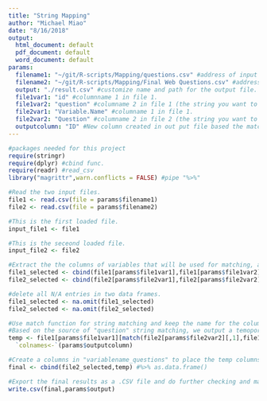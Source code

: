 ```yaml
---
title: "String Mapping"
author: "Michael Miao"
date: "8/16/2018"
output:
  html_document: default
  pdf_document: default
  word_document: default
params:
  filename1: "~/git/R-scripts/Mapping/questions.csv" #address of input file 1, change the address to change any input files.
  filename2: "~/git/R-scripts/Mapping/Final Web Questions.csv" #address of input file 2, change the address to change any input files.
  output: "./result.csv" #customize name and path for the output file.
  file1var1: "id" #columnname 1 in file 1.
  file1var2: "question" #columname 2 in file 1 (the string you want to match with).
  file2var1: "Variable.Name" #columname 1 in file 1. 
  file2var2: "Question" #columname 2 in file 2 (the string you want to match with).
  outputcolumn: "ID" #New column created in out put file based the matched order.
---
```

  
```r
#packages needed for this project
require(stringr) 
require(dplyr) #cbind func.
require(readr) #read_csv
library("magrittr",warn.conflicts = FALSE) #pipe "%>%"
```

```r
#Read the two input files.
file1 <- read.csv(file = params$filename1)
file2 <- read.csv(file = params$filename2)
```


```r
#This is the first loaded file.
input_file1 <- file1

#This is the seceond loaded file.
input_file2 <- file2

```


```r
#Extract the the columns of variables that will be used for matching, and save them as dataframe respectively.
file1_selected <- cbind(file1[params$file1var1],file1[params$file1var2]) %>% as.data.frame()
file2_selected <- cbind(file2[params$file2var1],file2[params$file2var2]) %>% as.data.frame()

#delete all N/A entries in two data frames.
file1_selected <- na.omit(file1_selected)
file2_selected <- na.omit(file2_selected)

```


```r
#Use match function for string matching and keep the name for the columns
#Based on the source of "question" string matching, we output a temoporary "id" column.
temp <- file1[params$file1var1][match(file2[params$file2var2][,1],file1[params$file1var2][,1]),] %>% as.character() %>% cbind() %>%
  `colnames<-`(params$outputcolumn)

#Create a columns in "variablename_questions" to place the temp columns.
final <- cbind(file2_selected,temp) #%>% as.data.frame()

#Export the final results as a .CSV file and do further checking and manual work.
write.csv(final,params$output)

```

